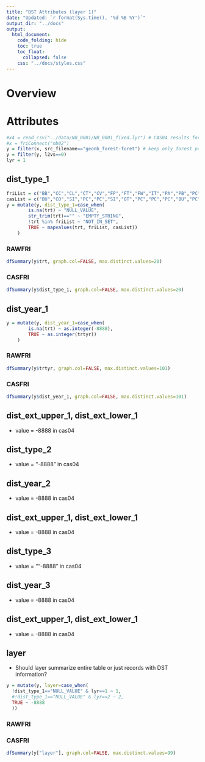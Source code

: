 ```yaml
---  
title: "DST Attributes (layer 1)"
date: "Updated: `r format(Sys.time(), '%d %B %Y')`"
output_dir: "../docs"
output:  
  html_document:  
    code_folding: hide
    toc: true
    toc_float:
      collapsed: false
    css: "../docs/styles.css"
---  
```


# Overview

# Attributes

```r
#x4 = read_csv("../data/NB_0001/NB_0001_fixed.lyr") # CAS04 results for comparison
#x = friConnect("nb02")
y = filter(x, src_filename=="geonb_forest-foret") # keep only forest polygons
y = filter(y, l2vs==0)
lyr = 1
```

## dist_type_1 {.tabset}

```r
friList = c("BB","CC","CL","CT","CV","FP","FT","FW","IT","PA","PB","PC","PL","PT","RC","RR","SA","SC","SH","SR","ST","TI","TP")
casList = c("BU","CO","SI","PC","PC","SI","OT","PC","PC","PC","BU","PC","SI","OT","PC","OT","PC","PC","PC","PC","PC","SI","PC")
y = mutate(y, dist_type_1=case_when(
        is.na(trt) ~ "NULL_VALUE",
        str_trim(trt)=="" ~ "EMPTY_STRING",
        !trt %in% friList ~ "NOT_IN_SET",
        TRUE ~ mapvalues(trt, friList, casList))
    )
```

### RAWFRI
```r
dfSummary(y$trt, graph.col=FALSE, max.distinct.values=20)
```

### CASFRI
```r
dfSummary(y$dist_type_1, graph.col=FALSE, max.distinct.values=20)
```

## dist_year_1 {.tabset}

```r
y = mutate(y, dist_year_1=case_when(
        is.na(trt) ~ as.integer(-8888),
        TRUE ~ as.integer(trtyr))
    )
```

### RAWFRI
```r
dfSummary(y$trtyr, graph.col=FALSE, max.distinct.values=101)
```

### CASFRI
```r
dfSummary(y$dist_year_1, graph.col=FALSE, max.distinct.values=101)
```

## dist_ext_upper_1, dist_ext_lower_1 {.tabset}

  * value = -8888 in cas04

## dist_type_2 {.tabset}

* value = "-8888" in cas04

## dist_year_2 {.tabset}

* value = -8888 in cas04

## dist_ext_upper_1, dist_ext_lower_1 {.tabset}

* value = -8888 in cas04

## dist_type_3 {.tabset}

* value = ""-8888" in cas04

## dist_year_3 {.tabset}

* value = -8888 in cas04

## dist_ext_upper_1, dist_ext_lower_1 {.tabset}

* value = -8888 in cas04

## layer {.tabset}

  * Should layer summarize entire table or just records with DST information?

```r
y = mutate(y, layer=case_when(
  !dist_type_1=="NULL_VALUE" & lyr==1 ~ 1,
  #!dist_type_1=="NULL_VALUE" & lyr==2 ~ 2,
  TRUE ~ -8888
  ))
```

### RAWFRI

### CASFRI

```r
dfSummary(y["layer"], graph.col=FALSE, max.distinct.values=99)
```
